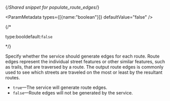 {/*Shared snippet for populate_route_edges*/}


<ParamMetadata types={[{name:"boolean"}]} defaultValue="false" />

{/* <p class="space-x-2"><span class="font-sm text-color-3">type:bool</span><span class="font-bold text-[#6d29cc]">default:`false`</span></p> */}

Specify whether the service should generate edges for each route. Route edges represent the individual street features or other similar features, such as trails, that are traversed by a route. The output route edges is commonly used to see which streets are traveled on the most or least by the resultant routes.

-   `true`—The service will generate route edges.
-   `false`—Route edges will not be generated by the service.